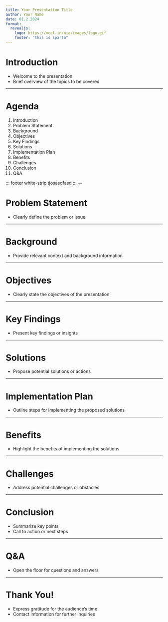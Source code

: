 ```yaml
---
title: Your Presentation Title
author: Your Name
date: 01.2.2024
format: 
  revealjs:
    logo: https://mcet.in/nia/images/logo.gif
    footer: "this is sparta"
---
```


# Introduction

- Welcome to the presentation
- Brief overview of the topics to be covered

---

# Agenda

1. Introduction
2. Problem Statement
3. Background
4. Objectives
5. Key Findings
6. Solutions
7. Implementation Plan
8. Benefits
9. Challenges
10. Conclusion
11. Q&A

::: footer white-strip
tjosasdfasd
:::
---

# Problem Statement

- Clearly define the problem or issue

---

# Background

- Provide relevant context and background information

---

# Objectives

- Clearly state the objectives of the presentation

---

# Key Findings

- Present key findings or insights

---

# Solutions

- Propose potential solutions or actions

---

# Implementation Plan

- Outline steps for implementing the proposed solutions

---

# Benefits

- Highlight the benefits of implementing the solutions

---

# Challenges

- Address potential challenges or obstacles

---

# Conclusion

- Summarize key points
- Call to action or next steps

---

# Q&A

- Open the floor for questions and answers

---

# Thank You!

- Express gratitude for the audience's time
- Contact information for further inquiries
